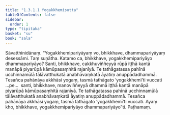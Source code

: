 ```yaml
---
title: "1.3.1.1 Yogakkhemisutta"
tableOfContents: false
sidebar:
  order: 1
type: "tipitaka"
basket: "su"
book: "sala"
---
```



<DynamicBreadcrumb />

<Division number="104" book="sala" bookNo="13" page="305">

<Paragraph number="551" book="sala">
Sāvatthinidānaṃ. “Yogakkhemipariyāyaṃ vo, bhikkhave, dhammapariyāyaṃ desessāmi. Taṃ suṇātha. Katamo ca, bhikkhave, yogakkhemipariyāyo dhammapariyāyo? Santi, bhikkhave, cakkhuviññeyyā rūpā iṭṭhā kantā manāpā piyarūpā kāmūpasaṃhitā rajanīyā. Te tathāgatassa pahīnā ucchinnamūlā tālāvatthukatā anabhāvaṃkatā āyatiṃ anuppādadhammā. Tesañca pahānāya akkhāsi yogaṃ, tasmā tathāgato ‘yogakkhemī’ti vuccati …pe…  santi, bhikkhave, manoviññeyyā dhammā iṭṭhā kantā manāpā piyarūpā kāmūpasaṃhitā rajanīyā. Te tathāgatassa pahīnā ucchinnamūlā tālāvatthukatā anabhāvaṃkatā āyatiṃ anuppādadhammā. Tesañca pahānāya akkhāsi yogaṃ, tasmā tathāgato ‘yogakkhemī’ti vuccati. Ayaṃ kho, bhikkhave, yogakkhemipariyāyo dhammapariyāyo”ti.

</Paragraph>
</Division>

<Paragraph number="552" type="center" book="sala">
Paṭhamaṃ.
</Paragraph>